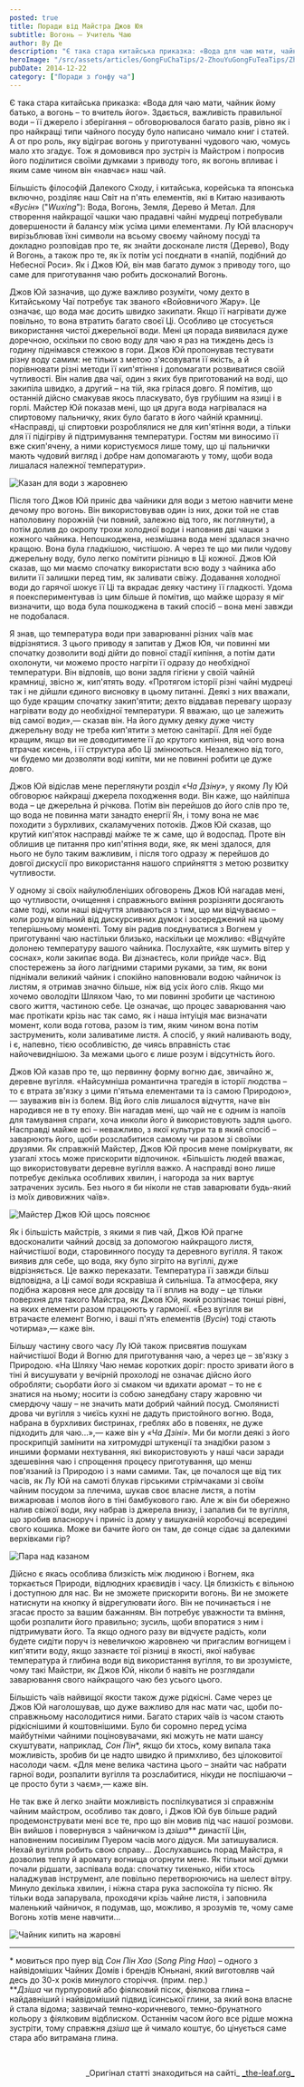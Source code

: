 ```yaml
---
posted: true
title: Поради від Майстра Джов Юя
subtitle: Вогонь – Учитель Чаю
author: Ву Де
description: "Є така стара китайська приказка: «Вода для чаю мати, чайник йому батько, а вогонь – то вчитель його»."
heroImage: "/src/assets/articles/GongFuChaTips/2-ZhouYuGongFuTeaTips/ZhouYu1.jpg"
pubDate: 2014-12-22
category: ["Поради з ґонфу ча"]
---
```



Є така стара китайська приказка: «Вода для чаю мати, чайник йому батько, а вогонь – то вчитель його». Здається, важливість правильної води – її джерело і зберігання – обговорювалося багато разів, рівно як і про найкращі типи чайного посуду було написано чимало книг і статей. А от про роль, яку відіграє вогонь у приготуванні чудового чаю, чомусь мало хто згадує. Тож я домовився про зустріч із Майстром і попросив його поділитися своїми думками з приводу того, як вогонь впливає і яким саме чином він «навчає» наш чай.

Більшість філософій Далекого Сходу, і китайська, корейська та японська включно, розділяє наш Світ на п'ять елементів, які в Китаю називають «_Вусін_» ("_Wuxing_"): Вода, Вогонь, Земля, Дерево й Метал. Для створення найкращої чашки чаю прадавні чайні мудреці потребували довершености й балансу між усіма цими елементами. Лу Юй власноруч вирізьблював їхні символи на всьому своєму чайному посуді та докладно розповідав про те, як знайти досконале листя (Дерево), Воду й Вогонь, а також про те, як їх потім усі поєднати в «напій, подібний до Небесної Роси». Як і Джов Юй, він мав багато думок з приводу того, що саме для приготування чаю робить досконалий Вогонь.

Джов Юй зазначив, що дуже важливо розуміти, чому дехто в Китайському Чаї потребує так званого «Войовничого Жару». Це означає, що вода має досить швидко закипати. Якщо її нагрівати дуже повільно, то вона втратить багато своєї Ці. Особливо це стосується використання чистої джерельної води. Мені ця порада виявилася дуже доречною, оскільки по свою воду для чаю я раз на тиждень десь із годину піднімався стежкою в гори. Джов Юй пропонував тестувати різну воду самим: не тільки з метою з'ясовувати її якість, а й порівнювати різні методи її кип'ятіння і допомагати розвиватися своїй чутливості. Він налив два чаї, один з яких був приготований на воді, що закипіла швидко, а другий – на тій, яка грілася довго. Я помітив, що останній дійсно смакував якось пласкувато, був грубішим на язиці і в горлі. Майстер Юй показав мені, що ця друга вода нагрівалася на спиртовому пальничку, яких було багато в його чайній крамниці. «Насправді, ці спиртовки розроблялися не для кип'ятіння води, а тільки для її підігріву й підтримування температури. Гостям ми виносимо її вже скип'ячену, а ними користуємося лише тому, що ці пальнички мають чудовий вигляд і добре нам допомагають у тому, щоби вода лишалася належної температури».

<Image class="float-left" src={Image1} alt="Казан для води з жаровнею" />

Після того Джов Юй приніс два чайники для води з метою навчити мене дечому про вогонь. Він використовував один із них, доки той не став наполовину порожній (чи повний, залежно від того, як поглянути), а потім долив до окропу трохи холодної води і наповнив дві чашки з кожного чайника. Непошкоджена, незмішана вода мені здалася значно кращою. Вона була гладкішою, чистішою. А через те що ми пили чудову джерельну воду, було легко помітити різницю в Ці кожної. Джов Юй сказав, що ми маємо спочатку використати всю воду з чайника або вилити її залишки перед тим, як заливати свіжу. Додавання холодної води до гарячої шокує її Ці та вкрадає деяку частину її гладкості. Удома я поекспериментував із цим більше й помітив, що майже щоразу я міг визначити, що вода була пошкоджена в такий спосіб – вона мені завжди не подобалася.

Я знав, що температура води при заварюванні різних чаїв має відрізнятися. З цього приводу я запитав у Джов Юя, чи повинні ми спочатку дозволити воді дійти до повної стадії кипіння, а потім дати охолонути, чи можемо просто нагріти її одразу до необхідної температури. Він відповів, що вони задля гігієни у своїй чайній крамниці, звісно ж, кип'ятять воду. «Протягом історії різні чайні мудреці так і не дійшли єдиного висновку в цьому питанні. Деякі з них вважали, що буде кращим спочатку закип'ятити; дехто віддавав перевагу щоразу нагрівати воду до необхідної температури. Я вважаю, що це залежить від самої води»,— сказав він. На його думку деяку дуже чисту джерельну воду не треба кип'ятити з метою санітарії. Для неї буде кращим, якщо ви не доводитимете її до крутого кипіння, від чого вона втрачає кисень, і її структура або Ці змінюються. Незалежно від того, чи будемо ми дозволяти воді кипіти, ми не повинні робити це дуже довго.

Джов Юй відіслав мене переглянути розділ _«Ча Дзіну»_, у якому Лу Юй обговорює найкращі джерела походження води. Він каже, що найліпша вода – це джерельна й річкова. Потім він перейшов до його слів про те, що вода не повинна мати занадто енергії Ян, і тому вона не має походити з бурхливих, скаламучених потоків. Джов Юй сказав, що крутий кип'яток насправді майже те ж саме, що й водоспад. Проте він облишив це питання про кип'ятіння води, яке, як мені здалося, для нього не було таким важливим, і після того одразу ж перейшов до довгої дискусії про використання нашого сприйняття з метою розвитку чутливости.

У одному зі своїх найулюбленіших обговорень Джов Юй нагадав мені, що чутливости, очищення і справжнього вміння розрізняти досягають саме тоді, коли наші відчуття зливаються з тим, що ми відчуваємо – коли розум вільний від дискурсивних думок і зосереджений на цьому теперішньому моменті. Тому він радив поєднуватися з Вогнем у приготуванні чаю настільки близько, наскільки це можливо: «Відчуйте долонею температуру вашого чайника. Послухайте, «як шумить вітер у соснах», коли закипає вода. Ви дізнаєтесь, коли прийде час». Від спостережень за його лагідними старими руками, за тим, як вони піднімали великий чайник і спокійно наповнювали водою чайничок із листям, я отримав значно більше, ніж від усіх його слів. Якщо ми хочемо оволодіти Шляхом Чаю, то ми повинні зробити це частиною свого життя, частиною себе. Це означає, що процес заварювання чаю має протікати крізь нас так само, як і наша інтуіція має визначати момент, коли вода готова, разом із тим, яким чином вона потім заструменить, коли заливатиме листя. А спосіб, у який наливають воду, і є, напевно, тією особливістю, де чиясь вправність стає найочевиднішою. За межами цього є лише розум і відсутність його.

Джов Юй казав про те, що первинну форму вогню дає, звичайно ж, деревне вугілля. «Найсумніша романтична трагедія в історії людства – то є втрата зв'язку з цими п'ятьма елементами та із самою Природою»,— зауважив він із болем. Від його слів лишалося відчуття, наче він народився не в ту епоху. Він нагадав мені, що чай не є одним із напоїв для тамування спраги, хоча инколи його й використовують задля цього. Насправді майже всі – неважливо, з якої культури та в який спосіб – заварюють його, щоби розслабитися самому чи разом зі своїми друзями. Як справжній Майстер, Джов Юй просив мене поміркувати, як узагалі хтось може прискорити відпочинок. «Більшість людей вважає, що використовувати деревне вугілля важко. А насправді воно лише потребує декілька особливих хвилин, і нагорода за них вартує затрачених зусиль. Без нього я би ніколи не став заварювати будь-який із моїх дивовижних чаїв».

<Image class="align-center" src={Image2} alt="Майстер Джов Юй щось пояснює" />

Як і більшість майстрів, з якими я пив чай, Джов Юй прагне вдосконалити чайний досвід за допомогою найкращого листя, найчистішої води, старовинного посуду та деревного вугілля. Я також виявив для себе, що вода, яку було зігріто на вугіллі, дуже відрізняється. Це важко переказати. Температура її завжди більш відповідна, а Ці самої води яскравіша й сильніша. Та атмосфера, яку подібна жаровня несе для досвіду та її вплив на воду – це тільки поверхня для такого Майстра, як Джов Юй, який розпізнає тонші рівні, на яких елементи разом працюють у гармонії. «Без вугілля ви втрачаєте елемент Вогню, і ваші п'ять елементів (_Вусін_) тоді стають чотирма»,— каже він.

Більшу частину свого часу Лу Юй також присвятив пошукам найчистішої Води й Вогню для приготування чаю, а через це – зв'язку з Природою. «На Шляху Чаю немає коротких доріг: просто зривати його в тіні й висушувати у вечірній прохолоді не означає дійсно його обробляти; сьорбати його зі смаком чи вдихати аромат – то не є знатися на ньому; носити із собою занедбану стару жаровню чи смердючу чашу – не значить мати добрий чайний посуд. Смолянисті дрова чи вугілля з чиєїсь кухні не дадуть пристойного вогню. Вода, набрана в бурхливих бистринах, греблях або в повенях, не дуже підходить для чаю...»,— каже він у _«Ча Дзіні»_. Ми би могли деякі з його проскрипцій замінити на хитромудрі штукенції та знадібки разом з иншими формами нехтування, які використовують у наші часи заради здешевіння чаю і спрощення процесу приготування, що менш пов'язаний із Природою і з нами самими. Так, це почалося ще від тих часів, як Лу Юй на самоті блукав гірськими стрімчаками зі своїм чайним посудом за плечима, шукав своє власне листя, а потім вижарював і молов його в тіні бамбукового гаю. Але ж він би обережно налив свіжої води, яку набрав із джерела внизу, і запалив би те вугілля, що зробив власноруч і приніс із дому у вишуканій коробочці всередині свого кошика. Може ви бачите його он там, де сонце сідає за далекими верхівками гір?

<Image class="float-right" src={Image3} alt="Пара над казаном" />

Дійсно є якась особлива близкість між людиною і Вогнем, яка торкається Природи, відлюдних краєвидів і часу. Ця близкість є вільною і доступною для нас. Ви не зможете прискорити вогонь. Ви не зможете натиснути на кнопку й відрегулювати його. Він не починається і не згасає просто за вашим бажанням. Він потребує уважности та вміння, щоби розпалити його правильно; зусиль, щоби впоратися з ним і підтримувати його. Та якщо одного разу ви відчуєте радість, коли будете сидіти поруч із невеличкою жаровнею чи пригаслим вогнищем і кип'ятити воду, якщо зазнаєте тої різниці в якості, якої набуває температура й глибина води від використання вугілля, то ви зрозумієте, чому такі Майстри, як Джов Юй, ніколи б навіть не розглядали заварювання свого найкращого чаю без усього цього.

Більшість чаїв найвищої якости також дуже рідкісні. Саме через це Джов Юй наголошував, що дуже важливо для нас мати час, щоби по-справжньому насолодитися ними. Багато старих чаїв із часом стають рідкіснішими й коштовнішими. Було би соромно перед усіма майбутніми чайними поціновувачами, які можуть не мати шансу скуштувати, наприклад, _Сон Пін_&#42;, якщо би хтось, кому випала така можливість, зробив би це надто швидко й примхливо, без цілоковитої насолоди чаєм. «Для мене велика частина цього – знайти час набрати гарної води, розпалити вугілля та розслабитися, нікуди не поспішаючи – це просто бути з чаєм»,— каже він.

Не так вже й легко знайти можливість поспілкуватися зі справжнім чайним майстром, особливо так довго, і Джов Юй був більше радий продемонструвати мені все те, про що він мовив під час нашої розмови. Він вийшов і повернувся з чайничком із _дзіша_&#42;&#42; династії Цін, наповненим посивілим Пуером часів мого дідуся. Ми затишувалися. Нехай вугілля робить свою справу... Дослухавшись порад Майстра, я дозволив теплу й аромату вогнища огорнути мене. Як тільки мої думки почали рідшати, заспівала вода: спочатку тихенько, ніби хтось наладжував інструмент, але повільно перетворюючись на шелест вітру. Минуло декілька хвилин, і ніжна стара рука заспокоїла ту пісню. Як тільки вода запарувала, проходячи крізь чайне листя, і заповнила маленький чайничок, я подумав, що, можливо, я зрозумів те, чому саме Вогонь хотів мене навчити...

<Image class="align-center" src={Image4} alt="Чайник кипить на жаровні" />

---

&#42; мовиться про пуер від _Сон Пін Хао_ (_Song Ping Hao_) – одного з найвідоміших Чайних Домів і брендів Юньнані, який виготовляв чай десь до 30-х років минулого сторіччя. (прим. пер.)   
&#42;&#42;_Дзіша_ чи пурпуровий або фіялковий пісок, фіялкова глина – найдавніший і найвідоміший підвид їсинської глини, за який вона власне й стала відома; зазвичай темно-коричневого, темно-брунатного кольору з фіялковим відблиском. Останнім часом його все рідше можна зустріти, тому справжня _дзіша_ ще й чимало коштує, бо цінується саме стара або витрамана глина.

<p>&nbsp;</p>

<p align="right" style="font-size: 0.9rem;">_Оригінал статті знаходиться на сайті_&nbsp;<a title="Листочок" href="http://the-leaf.org/The_Leaf/Home.html" target="_blank" rel="noopener">_the-leaf.org_</a></p>
